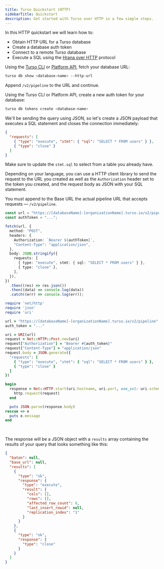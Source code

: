```yaml
---
title: Turso Quickstart (HTTP)
sidebarTitle: Quickstart
description: Get started with Turso over HTTP in a few simple steps.
---
```


In this HTTP quickstart we will learn how to:

- Obtain HTTP URL for a Turso database
- Create a database auth token
- Connect to a remote Turso database
- Execute a SQL using the [Hrana over HTTP](https://github.com/tursodatabase/libsql/blob/main/docs/HTTP_V2_SPEC.md) protocol

<Steps>
  <Step title="Create HTTP Database URL">

Using the [Turso CLI](/cli) or [Platform API](/api-reference), fetch your database URL:

```bash
turso db show <database-name> --http-url
```

<Info>

Append `/v2/pipeline` to the URL and continue.

</Info>

  </Step>

  <Step title="Create Database Auth Token">

Using the Turso CLI or Platform API, create a new auth token for your database:

```bash
turso db tokens create <database-name>
```

  </Step>

  <Step title="Create JSON Request Payload">

We'll be sending the query using JSON, so let's create a JSON payload that executes a SQL statement and closes the connection immediately:

```json
{
  "requests": [
    { "type": "execute", "stmt": { "sql": "SELECT * FROM users" } },
    { "type": "close" }
  ]
}
```

<Info>

Make sure to update the `stmt.sql` to select from a table you already have.

</Info>

  </Step>

  <Step title="Execute HTTP Request">

Depending on your language, you can use a HTTP client library to send the request to the URL you created as well as the `Authorization` header set to the token you created, and the request body as JSON with your SQL statement.

You must append to the Base URL the actual pipeline URL that accepts requests &mdash; `/v2/pipeline`.

<CodeGroup>

```ts JavaScript (Fetch)
const url = "https://[databaseName]-[organizationName].turso.io/v2/pipeline";
const authToken = "...";

fetch(url, {
  method: "POST",
  headers: {
    Authorization: `Bearer ${authToken}`,
    "Content-Type": "application/json",
  },
  body: JSON.stringify({
    requests: [
      { type: "execute", stmt: { sql: "SELECT * FROM users" } },
      { type: "close" },
    ],
  }),
})
  .then((res) => res.json())
  .then((data) => console.log(data))
  .catch((err) => console.log(err));
```

```ruby Ruby
require 'net/http'
require 'json'
require 'uri'

url = "https://[databaseName]-[organizationName].turso.io/v2/pipeline"
auth_token = "..."

uri = URI(url)
request = Net::HTTP::Post.new(uri)
request["Authorization"] = "Bearer #{auth_token}"
request["Content-Type"] = "application/json"
request.body = JSON.generate({
  "requests": [
    { "type": "execute", "stmt": { "sql": "SELECT * FROM users" } },
    { "type": "close" }
  ]
})

begin
  response = Net::HTTP.start(uri.hostname, uri.port, use_ssl: uri.scheme == 'https') do |http|
    http.request(request)
  end

  puts JSON.parse(response.body)
rescue => e
  puts e.message
end
```

</CodeGroup>

<br />

<Accordion title="Response">

The response will be a JSON object with a `results` array containing the results of your query that looks something like this:

```json
{
  "baton": null,
  "base_url": null,
  "results": [
    {
      "type": "ok",
      "response": {
        "type": "execute",
        "result": {
          "cols": [],
          "rows": [],
          "affected_row_count": 0,
          "last_insert_rowid": null,
          "replication_index": "1"
        }
      }
    },
    {
      "type": "ok",
      "response": {
        "type": "close"
      }
    }
  ]
}
```

</Accordion>

  </Step>

</Steps>
